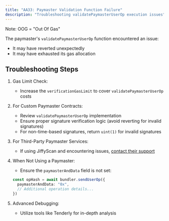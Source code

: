 ```yaml
---
title: "AA33: Paymaster Validation Function Failure"
description: "Troubleshooting validatePaymasterUserOp execution issues"
---
```


<Note>
  Note: OOG = "Out Of Gas"
</Note>

The paymaster's `validatePaymasterUserOp` function encountered an issue:
- It may have reverted unexpectedly
- It may have exhausted its gas allocation

## Troubleshooting Steps

1. Gas Limit Check:
   - Increase the `verificationGasLimit` to cover `validatePaymasterUserOp` costs

2. For Custom Paymaster Contracts:
   - Review `validatePaymasterUserOp` implementation
   - Ensure proper signature verification logic (avoid reverting for invalid signatures)
   - For non-time-based signatures, return `uint(1)` for invalid signatures

3. For Third-Party Paymaster Services:
   - If using JiffyScan and encountering issues, [contact their support](https://t.me/JiffyScan)

4. When Not Using a Paymaster:
   - Ensure the `paymasterAndData` field is not set:

   ```typescript
   const opHash = await bundler.sendUserOp({
     paymasterAndData: "0x",
     // Additional operation details...
   })
   ```
5. Advanced Debugging:
    - Utilize tools like Tenderly for in-depth analysis